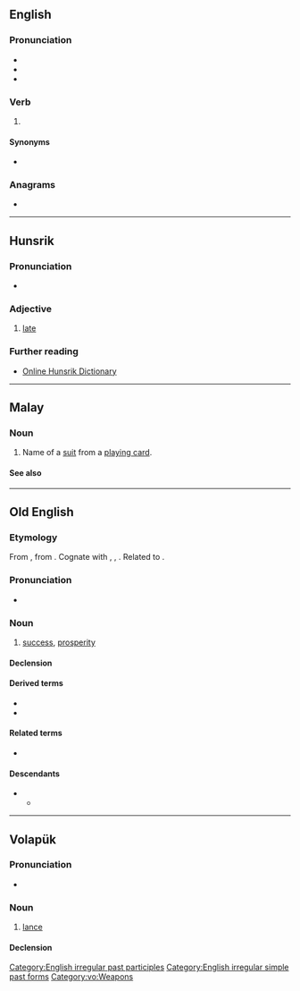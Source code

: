 {{also|spęd}}
==English==

===Pronunciation===
* {{IPA|/spɛd/|lang=en}}
* {{audio|En-us-sped.ogg|Audio (US)|lang=en}}
* {{rhymes|ɛd|lang=en}}

===Verb===
{{head|en|verb form}}

# {{en-past of|speed}}

====Synonyms====
* {{l|en|speeded}}

===Anagrams===
* {{anagrams|en|a=deps|EDPs|EPDs|PDEs|deps|déps|peds}}

[[Category:English irregular past participles]]
[[Category:English irregular simple past forms]]

----

==Hunsrik==

===Pronunciation===
* {{IPA|/ʃpet/|lang=hrx}}

===Adjective===
{{head|hrx|adjective}}

# [[late]]

===Further reading===
* [https://hunsriqueanoriograndense.wordpress.com/dicionario-werterbuch/ Online Hunsrik Dictionary]

----

==Malay==

===Noun===
{{head|ms|noun}}

# Name of a [[suit]] from a [[playing card]].

====See also====
{{table:suits/ms}}

----

==Old English==

===Etymology===
From {{inh|ang|gem-pro|*spōdiz||prosperity, success}}, from {{etyl|ine-pro|ang}} {{m|ine-pro|*spē-/sphē-||to succeed, turn out well}}. Cognate with {{cog|osx|spōd||success, prosperity}}, {{cog|nl|spoed}}, {{cog|goh|spuot||success, progress, being}}. Related to {{l|ang|spōwan}}.

===Pronunciation===
* {{IPA|/speːd/|lang=ang}}

===Noun===
{{ang-noun|head=spēd|f}}

# [[success]], [[prosperity]]

====Declension====
{{ang-decl-noun-i-f|sped|alt1=spēd}}

====Derived terms====
* {{l|ang|sc=Latinx|spēdiġ}}
* {{l|ang|wuldorspēd}}

====Related terms====
* {{l|ang|spēdan}}

====Descendants====
* {{desc|enm|spede}}
** {{desc|en|speed}}

----

==Volapük==

===Pronunciation===
* {{IPA|/ˈsped/|lang=vo}}

===Noun===
{{vo-noun}}

# [[lance]]

====Declension====
{{vo-decl-noun}}

[[Category:vo:Weapons]]